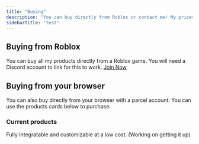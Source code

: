 ```yaml
---
title: "Buying"
description: "You can buy directly from Roblox or contact me! My prices are only available in Robux."
sidebarTitle: "test"
---
```


## Buying from Roblox

You can buy all my products directly from a Roblox game. You will need a Discord account to link for this to work. [ <Icon icon="circle-play" size={17} /> Join Now](https://www.roblox.com/games/85230558816779/purchase-hub)

## Buying from your browser

You can also buy directly from your browser with a <Tooltip tip="">parcel</Tooltip> account. You can use the products cards below to purchase.

### Current products

<CardGroup cols={2}>
  <Card title="All Products" icon="magnifying-glass" href="https://packables.store/686b702d85a3c65bdbd433ee">
    
  </Card>
  <Card title="Queue/Line System" icon="arrow-down-1-9" href="https://packables.store/686b702d85a3c65bdbd433ee">
    Fully Integratable and customizable at a low cost. (Working on getting it up)
  </Card>
</CardGroup>